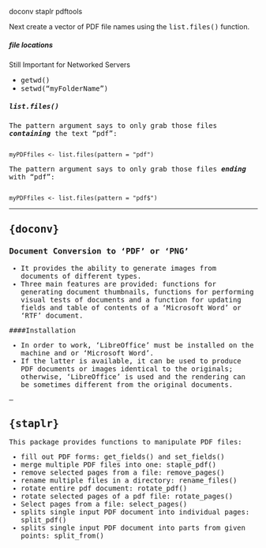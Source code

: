 

doconv
staplr
pdftools

Next create a vector of PDF file names using the <tt>list.files()</tt> function. 



##### file locations #####

Still Important for Networked Servers

* <tt>getwd()</tt>
* <tt>setwd("myFolderName")</tt>

##### <tt>list.files()</t> #####

The pattern argument says to only grab those files ***containing*** the text "pdf":

<pre><code>
myPDFfiles <- list.files(pattern = "pdf")
</code></pre>


The pattern argument says to only grab those files ***ending*** with "pdf":

<pre><code>
myPDFfiles <- list.files(pattern = "pdf$")
</code></pre>

-----------------------

## {doconv}

### Document Conversion to 'PDF' or 'PNG'
* It provides the ability to generate images from documents of different types. 
* Three main features are provided: <tt>functions for generating document thumbnails, functions for performing visual tests of documents and a function for updating fields and table of contents of a 'Microsoft Word' or 'RTF' document. 

####Installation

* In order to work, 'LibreOffice' must be installed on the machine and or 'Microsoft Word'. 
* If the latter is available, it can be used to produce PDF documents or images identical to the originals; otherwise, 'LibreOffice' is used and the rendering can be sometimes different from the original documents.


--

## {staplr}
This package provides functions to manipulate PDF files:

* fill out PDF forms: <tt>get_fields()</tt> and <tt>set_fields()</tt>
* merge multiple PDF files into one: <tt>staple_pdf()</tt>
* remove selected pages from a file: <tt>remove_pages()</tt>
* rename multiple files in a directory: <tt>rename_files()</tt>
* rotate entire pdf document: <tt>rotate_pdf()</tt>
* rotate selected pages of a pdf file: <tt>rotate_pages()</tt>
* Select pages from a file: <tt>select_pages()</tt>
* splits single input PDF document into individual pages: <tt>split_pdf()</tt>
* splits single input PDF document into parts from given points: <tt>split_from()</tt>
